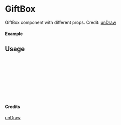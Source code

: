 
<Meta of={GiftBox} title="unDraw/GiftBox" />

# GiftBox

GiftBox component with different props.
Credit: [unDraw](https://undraw.co/illustrations)

#### Example

<Canvas of={GiftBox.Primary} />

## Usage

```ts
import { GiftBox } from "yadl-ui";

const Example = () => {
  return (
      <GiftBox />
  );
};

export default Example;
```

#### Credits
[unDraw](https://undraw.co/illustrations)
